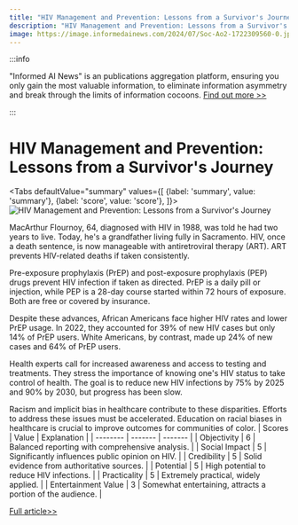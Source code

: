 ```yaml
---
title: "HIV Management and Prevention: Lessons from a Survivor's Journey"
description: "HIV Management and Prevention: Lessons from a Survivor's Journey"
image: https://image.informedainews.com/2024/07/Soc-Ao2-1722309560-0.jpg
---
```



:::info

"Informed AI News" is an publications aggregation platform, ensuring you only gain the most valuable information, to eliminate information asymmetry and break through the limits of information cocoons.  [Find out more >>](/)

:::

# HIV Management and Prevention: Lessons from a Survivor's Journey


<Tabs
	defaultValue="summary"
	values={[
	{label: 'summary', value: 'summary'},
	{label: 'score', value: 'score'},
]}>
<TabItem value="summary">
<img
  src="https://image.informedainews.com/2024/07/Soc-Ao2-1722309560-0.jpg"
  alt="HIV Management and Prevention: Lessons from a Survivor's Journey"
/>



MacArthur Flournoy, 64, diagnosed with HIV in 1988, was told he had two years to live. Today, he's a grandfather living fully in Sacramento. HIV, once a death sentence, is now manageable with antiretroviral therapy (ART). ART prevents HIV-related deaths if taken consistently.

Pre-exposure prophylaxis (PrEP) and post-exposure prophylaxis (PEP) drugs prevent HIV infection if taken as directed. PrEP is a daily pill or injection, while PEP is a 28-day course started within 72 hours of exposure. Both are free or covered by insurance.

Despite these advances, African Americans face higher HIV rates and lower PrEP usage. In 2022, they accounted for 39% of new HIV cases but only 14% of PrEP users. White Americans, by contrast, made up 24% of new cases and 64% of PrEP users.

Health experts call for increased awareness and access to testing and treatments. They stress the importance of knowing one's HIV status to take control of health. The goal is to reduce new HIV infections by 75% by 2025 and 90% by 2030, but progress has been slow.

Racism and implicit bias in healthcare contribute to these disparities. Efforts to address these issues must be accelerated. Education on racial biases in healthcare is crucial to improve outcomes for communities of color.
</TabItem>
<TabItem value="score">
	| Scores     | Value   | Explanation |
	| -------- | ------- | ------- |
	| Objectivity  | 6    | Balanced reporting with comprehensive analysis.    |
	| Social Impact | 5     | Significantly influences public opinion on HIV.    |
	| Credibility    | 5    | Solid evidence from authoritative sources.    |
	| Potential    | 5    | High potential to reduce HIV infections.    |
	| Practicality    | 5    | Extremely practical, widely applied.    |
	| Entertainment Value    | 3    | Somewhat entertaining, attracts a portion of the audience.    |
</TabItem>
</Tabs>

[Full article>>](https://medicalxpress.com/news/2024-07-black-california-thought-hiv.html)
